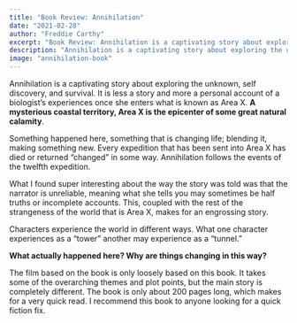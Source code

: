 ```yaml
---
title: "Book Review: Annihilation"
date: "2021-02-28"
author: "Freddie Carthy"
excerpt: "Book Review: Annihilation is a captivating story about exploring the unknown, self discovery, and survival."
description: "Annihilation is a captivating story about exploring the unknown, self discovery, and survival. It is less a story and more a personal account of a biologist’s experiences once she enters what is known as Area X. A mysterious coastal territory, Area X is the epicenter of some great natural calamity"
image: "annihilation-book"
---
```


Annihilation is a captivating story about exploring the unknown, self discovery, and survival. It is less a story and more a personal account of a biologist’s experiences once she enters what is known as Area X. **A mysterious coastal territory, Area X is the epicenter of some great natural calamity**.

Something happened here, something that is changing life; blending it, making something new. Every expedition that has been sent into Area X has died or returned “changed” in some way. Annihilation follows the events of the twelfth expedition.

What I found super interesting about the way the story was told was that the narrator is unreliable, meaning what she tells you may sometimes be half truths or incomplete accounts. This, coupled with the rest of the strangeness of the world that is Area X, makes for an engrossing story.

Characters experience the world in different ways. What one character experiences as a “tower” another may experience as a “tunnel.”

**What actually happened here? Why are things changing in this way?**

The film based on the book is only loosely based on this book. It takes some of the overarching themes and plot points, but the main story is completely different. The book is only about 200 pages long, which makes for a very quick read. I recommend this book to anyone looking for a quick fiction fix.
